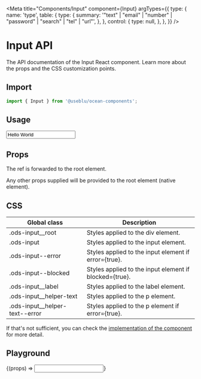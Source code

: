 
<Meta
  title="Components/Input"
  component={Input}
  argTypes={{
    type: {
      name: 'type',
      table: {
        type: {
          summary:
            '"text" | "email" | "number" | "password" | "search" | "tel" | "url"',
        },
      },
      control: {
        type: null,
      },
    },
  }}
/>

# Input API

The API documentation of the Input React component. Learn more about the props and the CSS customization points.

## Import

```javascript
import { Input } from '@useblu/ocean-components';
```

## Usage

<Canvas withSource="open" withToolbar>
  <Story name="Usage">
    <Input
      label="Label"
      value="Hello World"
      helperText="Just a small info ;)"
      readOnly
    />
  </Story>
</Canvas>

## Props

<ArgsTable of="." />

The ref is forwarded to the root element.

Any other props supplied will be provided to the root element (native element).

## CSS

| Global class                     | Description                                            |
| -------------------------------- | ------------------------------------------------------ |
| .ods-input\_\_root               | Styles applied to the div element.                     |
| .ods-input                       | Styles applied to the input element.                   |
| .ods-input--error                | Styles applied to the input element if error={true}.   |
| .ods-input--blocked              | Styles applied to the input element if blocked={true}. |
| .ods-input\_\_label              | Styles applied to the label element.                   |
| .ods-input\_\_helper-text        | Styles applied to the p element.                       |
| .ods-input\_\_helper-text--error | Styles applied to the p element if error={true}.       |

If that's not sufficient, you can check the [implementation of the component](https://github.com/Pagnet/ocean-ds-web/blob/master/src/Input/Input.tsx) for more detail.

## Playground

<Canvas>
  <Story
    name="Playground"
    args={{
      label: 'Label',
      defaultValue: 'Input text',
      error: false,
      blocked: false,
      helperText: 'Some text here!',
    }}
    argTypes={{
      type: {
        control: {
          type: 'select',
          options: ['text', 'number', 'password'],
        },
      },
      label: {
        control: 'text',
      },
      placeholder: {
        control: 'text',
      },
      disabled: {
        control: 'boolean',
      },
      helperText: {
        control: 'text',
      },
      defaultValue: { control: null },
    }}
  >
    {(props) => <Input {...props} />}
  </Story>
</Canvas>

<ArgsTable story="Playground" of="." />
